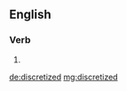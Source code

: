 ==English==

===Verb===
{{head|en|verb form}}

# {{en-past of|discretize}}

[[de:discretized]]
[[mg:discretized]]
